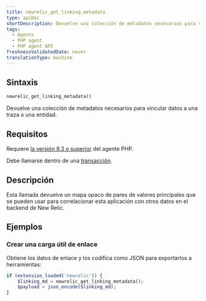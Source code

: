 ```yaml
---
title: newrelic_get_linking_metadata
type: apiDoc
shortDescription: Devuelve una colección de metadatos necesarios para vincular datos a una traza o una entidad.
tags:
  - Agents
  - PHP agent
  - PHP agent API
freshnessValidatedDate: never
translationType: machine
---
```


## Sintaxis

```php
newrelic_get_linking_metadata()
```

Devuelve una colección de metadatos necesarios para vincular datos a una traza o una entidad.

## Requisitos

Requiere [la versión 9.3 o superior](/docs/release-notes/agent-release-notes/php-release-notes) del agente PHP.

Debe llamarse dentro de una [transacción](/docs/accounts-partnerships/education/getting-started-new-relic/glossary#transaction).

## Descripción

Esta llamada devuelve un mapa opaco de pares de valores principales que se pueden usar para correlacionar esta aplicación con otros datos en el backend de New Relic.

## Ejemplos

### Crear una carga útil de enlace

Obtiene los datos de enlace y los codifica como JSON para exportarlos a herramientas:

```php
if (extension_loaded('newrelic')) {
    $linking_md = newrelic_get_linking_metadata();
    $payload = json_encode($linking_md);
}
```